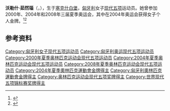 {{NoteTA|G1=Sports}}
{{eastern name order|[[匈牙利语|匈牙利语]]}}

'''沃勒什·茹然瑙'''（{{lang-hu|Vörös Zsuzsanna}}，{{bd|1977年|5月4日|}}），生于[[塞克什白堡|塞克什白堡]]，[[匈牙利|匈牙利]]女子[[现代五项|现代五项]]运动员。她曾参加2000年、2004年和2008年三届夏季奥运会，其中在2004年奥运会获得女子个人金牌。<ref>{{Cite web|title=Zsuzsanna VOROS|url=https://www.uipmworld.org/athlete/zsuzsanna-voros|accessdate=2021-03-18|date=2021-03-16|work=Union Internationale de Pentathlon Moderne (UIPM)|language=en|archive-date=2020-10-29|archive-url=https://web.archive.org/web/20201029234345/https://www.uipmworld.org/athlete/zsuzsanna-voros|dead-url=no}}</ref><ref>{{Cite Sports-Reference |url=https://www.sports-reference.com/olympics/athletes/vo/zsuzsa-voros-1.html |archive-url=https://web.archive.org/web/20200418025328/https://www.sports-reference.com/olympics/athletes/vo/zsuzsa-voros-1.html |archive-date=2020-04-18 |name=Zsuzsanna Vörös |accessdate=2010-01-24}}</ref>

== 参考资料 ==
{{reflist}}

{{奥林匹克运动会现代五项比赛女子个人冠军}}

{{Authority control}}
{{DEFAULTSORT:Vörös, Zsuzsanna}}
[[Category:匈牙利女子现代五项运动员|Category:匈牙利女子现代五项运动员]]
[[Category:匈牙利奥运现代五项运动员|Category:匈牙利奥运现代五项运动员]]
[[Category:2000年夏季奥林匹克运动会现代五项运动员|Category:2000年夏季奥林匹克运动会现代五项运动员]]
[[Category:2004年夏季奥林匹克运动会现代五项运动员|Category:2004年夏季奥林匹克运动会现代五项运动员]]
[[Category:2008年夏季奥林匹克运动会现代五项运动员|Category:2008年夏季奥林匹克运动会现代五项运动员]]
[[Category:2004年夏季奧林匹克運動會金牌得主|Category:2004年夏季奧林匹克運動會金牌得主]]
[[Category:匈牙利奧林匹克運動會金牌得主|Category:匈牙利奧林匹克運動會金牌得主]]
[[Category:奥林匹克运动会现代五项奖牌得主|Category:奥林匹克运动会现代五项奖牌得主]]
[[Category:世界现代五项锦标赛奖牌得主|Category:世界现代五项锦标赛奖牌得主]]